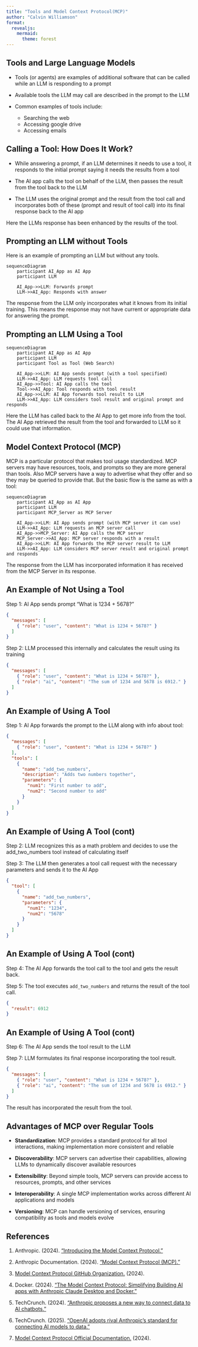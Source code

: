 ```yaml
---
title: "Tools and Model Context Protocol(MCP)"
author: "Calvin Williamson"
format: 
  revealjs:
    mermaid:
      theme: forest
---
```


## Tools and Large Language Models

- Tools (or agents) are examples of additional software that can be called while an LLM is responding to a prompt 

- Available tools the LLM may call are described in the prompt to the LLM

- Common examples of tools include:
  - Searching the web
  - Accessing google drive
  - Accessing emails  

## Calling a Tool: How Does It Work?

- While answering a prompt, if an LLM determines it needs to use a tool, it responds to the initial prompt saying it needs the results from a tool

- The AI app calls the tool on behalf of the LLM, then passes the result from the tool back to the LLM

- The LLM uses the original prompt and the result from the tool call and incorporates both of these (prompt and result of tool call) into its final response back to the AI app
  
Here the LLMs response has been enhanced by the results of the tool.  

## Prompting an LLM without Tools

Here is an example of prompting an LLM but without any tools.

```mermaid
sequenceDiagram
    participant AI_App as AI App
    participant LLM
    
    AI_App->>LLM: Forwards prompt
    LLM->>AI_App: Responds with answer
```

The response from the LLM only incorporates what it knows from its initial training. This means the response may not have current or appropriate data for answering the prompt.  

## Prompting an LLM Using a Tool {.smaller}

```mermaid
sequenceDiagram
    participant AI_App as AI App
    participant LLM
    participant Tool as Tool (Web Search) 
    
    AI_App->>LLM: AI App sends prompt (with a tool specified)
    LLM->>AI_App: LLM requests tool call
    AI_App->>Tool: AI App calls the tool  
    Tool->>AI_App: Tool responds with tool result 
    AI_App->>LLM: AI App forwards tool result to LLM 
    LLM->>AI_App: LLM considers tool result and original prompt and responds 
```

Here the LLM has called back to the AI App to get more info from the tool. The AI App retrieved the result from the tool and forwarded to LLM so it could use that information.

## Model Context Protocol (MCP) {.smaller}

MCP is a particular protocol that makes tool usage standardized. MCP servers may have resources, tools, and prompts so they are more general than tools. Also MCP servers have a way to advertise what they offer and so they may be queried to provide that. But the basic flow is the same as with a tool: 

```mermaid
sequenceDiagram
    participant AI_App as AI App
    participant LLM
    participant MCP_Server as MCP Server 
    
    AI_App->>LLM: AI App sends prompt (with MCP server it can use)
    LLM->>AI_App: LLM requests an MCP server call
    AI_App->>MCP_Server: AI App calls the MCP server  
    MCP_Server->>AI_App: MCP server responds with a result 
    AI_App->>LLM: AI App forwards the MCP server result to LLM 
    LLM->>AI_App: LLM considers MCP server result and original prompt and responds 
```

The response from the LLM has incorporated information it has received from the MCP Server in its response. 

## An Example of Not Using a Tool {.smaller}

Step 1: AI App sends prompt "What is 1234 + 5678?" 

```json
{ 
  "messages": [
    { "role": "user", "content": "What is 1234 + 5678?" }
  ] 
}
```

Step 2: LLM processed this internally and calculates the result using its training

```json
{
  "messages": [
    { "role": "user", "content": "What is 1234 + 5678?" },
    { "role": "ai", "content": "The sum of 1234 and 5678 is 6912." }
  ]
} 
```

## An Example of Using A Tool {.smaller}

Step 1: AI App forwards the prompt to the LLM along with info about tool:

```json
{
  "messages": [
    { "role": "user", "content": "What is 1234 + 5678?" }
  ],
  "tools": [
    {
      "name": "add_two_numbers",
      "description": "Adds two numbers together",
      "parameters": {
        "num1": "First number to add",
        "num2": "Second number to add"
      }
    }
  ]
}
```

## An Example of Using A Tool (cont) {.smaller}

Step 2: 
LLM recognizes this as a math problem and decides to use the add_two_numbers tool instead of calculating itself

Step 3:
The LLM then generates a tool call request with the necessary parameters and sends it to the AI App

```json
{
  "tool": [
    {
      "name": "add_two_numbers",
      "parameters": {
        "num1": "1234",
        "num2": "5678"
      }
    }
  ]
}
```

## An Example of Using A Tool (cont) {.smaller}

Step 4: The AI App forwards the tool call to the tool and gets the result back.

Step 5: The tool executes `add_two_numbers` and returns the result of the tool call.

```json
{
  "result": 6912
}
```

## An Example of Using A Tool (cont) {.smaller}

Step 6: The AI App sends the tool result to the LLM

Step 7: LLM formulates its final response incorporating the tool result.

```json
{
  "messages": [
    { "role": "user", "content": "What is 1234 + 5678?" },
    { "role": "ai", "content": "The sum of 1234 and 5678 is 6912." }
  ]
}
```

The result has incorporated the result from the tool.

## Advantages of MCP over Regular Tools {.smaller}

- **Standardization**: MCP provides a standard protocol for all tool interactions, making implementation more consistent and reliable

- **Discoverability**: MCP servers can advertise their capabilities, allowing LLMs to dynamically discover available resources

- **Extensibility**: Beyond simple tools, MCP servers can provide access to resources, prompts, and other services

- **Interoperability**: A single MCP implementation works across different AI applications and models

- **Versioning**: MCP can handle versioning of services, ensuring compatibility as tools and models evolve

## References {.smaller}

1. Anthropic. (2024). ["Introducing the Model Context Protocol."](https://www.anthropic.com/news/model-context-protocol)

2. Anthropic Documentation. (2024). ["Model Context Protocol (MCP)."](https://docs.anthropic.com/en/docs/agents-and-tools/mcp)

3. [Model Context Protocol GitHub Organization.](https://github.com/modelcontextprotocol) (2024).

4. Docker. (2024). ["The Model Context Protocol: Simplifying Building AI apps with Anthropic Claude Desktop and Docker."](https://www.docker.com/blog/the-model-context-protocol-simplifying-building-ai-apps-with-anthropic-claude-desktop-and-docker/)

5. TechCrunch. (2024). ["Anthropic proposes a new way to connect data to AI chatbots."](https://techcrunch.com/2024/11/25/anthropic-proposes-a-way-to-connect-data-to-ai-chatbots/)

6. TechCrunch. (2025). ["OpenAI adopts rival Anthropic's standard for connecting AI models to data."](https://techcrunch.com/2025/03/26/openai-adopts-rival-anthropics-standard-for-connecting-ai-models-to-data/)

7. [Model Context Protocol Official Documentation.](https://modelcontextprotocol.io/introduction) (2024).
